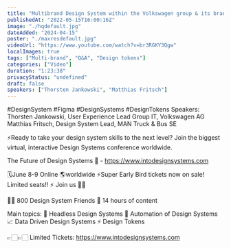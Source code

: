 ```yaml
---
title: "Multibrand Design System within the Volkswagen group & its brands - LIVE & Q&A"
publishedAt: "2022-05-15T16:00:16Z"
image: "./hqdefault.jpg"
dateAdded: "2024-04-15"
poster: "./maxresdefault.jpg"
videoUrl: "https://www.youtube.com/watch?v=br3RGKY3Qgw"
localImages: true
tags: ["Multi-brand", "Q&A", "Design tokens"]
categories: ["Video"]
duration: "1:23:38"
privacyStatus: "undefined"
draft: false
speakers: ["Thorsten Jankowski", "Matthias Fritsch"]
---
```

#DesignSystem #Figma #DesignSystems #DesignTokens
Speakers:
Thorsten Jankowski, User Experience Lead Group IT, Volkswagen AG
Matthias Fritsch, Design System Lead, MAN Truck & Bus SE

⚡️Ready to take your design system skills to the next level? 
Join the biggest virtual, interactive Design Systems conference worldwide.

The Future of Design Systems 🚀 - https://www.intodesignsystems.com

🗓️June 8-9 Online 🌎worldwide
⚡️Super Early Bird tickets now on sale! Limited seats!! ⚡️
Join us 🙌🏻

👋🏻 800 Design System Friends
🎨 14 hours of content

Main topics:
🎨 Headless Design Systems
🤖 Automation of Design Systems
📈 Data Driven Design Systems
⚡️ Design Tokens

👉🏻👉🏻 Limited Tickets: https://www.intodesignsystems.com
